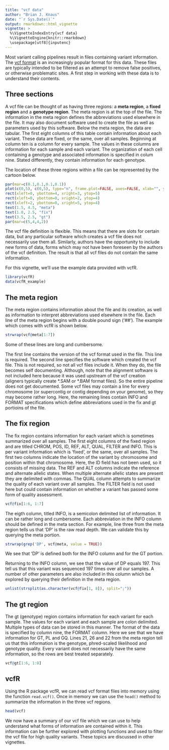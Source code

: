 ```yaml
---
title: "vcf data"
author: "Brian J. Knaus"
date: "`r Sys.Date()`"
output: rmarkdown::html_vignette
vignette: >
  %\VignetteIndexEntry{vcf data}
  %\VignetteEngine{knitr::rmarkdown}
  \usepackage[utf8]{inputenc}
---
```



Most variant calling pipelines result in files containing variant information.
The [vcf format](http://samtools.github.io/hts-specs/ "vcf format at hts-specs") is an increasingly popular format for this data.
These files are typically intended to be filtered as an attempt to remove false positives, or otherwise problematic sites.
A first step in working with these data is to understand their contents.


## Three sections


A vcf file can be thought of as having three regions: a **meta region**, a **fixed region** and a **genotype region**.
The meta region is at the top of the file.
The information in the meta region defines the abbreviations used elsewhere in the file.
It may also document software used to create the file as well as parameters used by this software.
Below the meta region, the data are tabular.
The first eight columns of this table contain information about each variant.
These data are fixed, or the same, over all samples.
Beginning at column ten is a column for every sample.
The values in these columns are information for each sample and each variant.
The organization of each cell containing a genotype and associated information is specified in colum nine.
Stated differently, they contain information for each genotype.


The location of these three regions within a file can be represented by the cartoon below.


```r
par(mar=c(0.1,0.1,0.1,0.1))
plot(c(0,5), c(0,5), type="n", frame.plot=FALSE, axes=FALSE, xlab="", ylab="")
rect(xleft=0, ybottom=4, xright=3, ytop=5)
rect(xleft=0, ybottom=0, xright=2, ytop=4)
rect(xleft=2, ybottom=0, xright=5, ytop=4)
text(1.5, 4.5, "meta")
text(1.0, 2.5, "fix")
text(3.5, 2.5, "gt")
par(mar=c(5,4,4,2))
```


The vcf file definition is flexible.
This means that there are slots for certain data, but any particular software which creates a vcf file does not necessarily use them all.
Similarly, authors have the opportunity to include new forms of data, forms which may not have been foreseen by the authors of the vcf definition.
The result is that all vcf files do not contain the same information.


For this vignette, we'll use the example data provided with vcfR.


```r
library(vcfR)
data(vcfR_example)
```


## The meta region


The meta region contains information about the file and its creation, as well as information to interpret abbreviations used elsewhere in the file.
Each line of the meta region begins with a double pound sign ('##').
The example which comes with vcfR is shown below.



```r
strwrap(vcf@meta[1:7])
```


Some of these lines are long and cumbersome.


The first line contains the version of the vcf format used in the file.
This line is required.
The second line specifies the software which created the vcf file.
This is not required, so not all vcf files include it.
When they do, the file becomes self documenting.
Although, note that the alignment software is not included here because it was used upstream of the vcf creation (aligners typically create \*.SAM or \*.BAM format files).
So the entire pipeline does not get documented.
Some vcf files may contain a line for every chromosome (or supercontig or contig depending on your genome), so they may become rather long.
Here, the remaining lines contain INFO and FORMAT specifications which define abbreviations used in the fix and gt portioins of the file.



## The fix region

The fix region contains information for each variant which is sometimes summarized over all samples.
The first eight columns of the fixed region and are titled CHROM, POS, ID, REF, ALT, QUAL, FILTER and INFO.
This is per variant information which is 'fixed', or the same, over all samples.
The first two columns indicate the location of the variant by chromosome and position within that chromosome.
Here, the ID field has not been used, so it consists of missing data.
The REF and ALT columns indicate the reference and alternate allelic states.
When multiple alternate allelic states are present they are delimited with commas.
The QUAL column attempts to summarize the quality of each variant over all samples.
The FILTER field is not used here but could contain information on whether a variant has passed some form of quality assessment. 


```r
vcf@fix[1:6, 1:7]
```



The eigth column, titled INFO, is a semicolon delimited list of information.
It can be rather long and cumbersome.
Each abbreviation in the INFO column should be defined in the meta section.
For example, line three from the meta region tells us that 'DP' is the raw read depth.
We can validate this by querying the meta portion.


```r
strwrap(grep('DP', vcf@meta, value = TRUE))
```

We see that 'DP' is defined both for the INFO column and for the GT portion.


Returning to the INFO column, we see that the value of DP equals 197.
This tell us that this variant was sequenced 197 times over all our samples.
A number of other parameters are also included in this column which be explored by querying their definition in the meta region.


```r
unlist(strsplit(as.character(vcf@fix[1, 8]), split=";"))
```



## The gt region


The gt (genotype) region contains information for each variant for each sample.
The values for each variant and each sample are colon delimited.
Multiple types of data can be stored in this manner.
The format of the data is specified by column nine, the FORMAT column.
Here we see that we have information for GT, PL and GQ.
Lines 21, 26 and 22 from the meta region tell us that this information is the genotype, phred-scaled likelihood and genotype quality.
Every variant does not necessarily have the same information, so the rows are best treated separately.




```r
vcf@gt[1:6, 1:8]
```




## vcfR


Using the R package vcfR, we can read vcf format files into memory using the function `read.vcf()`.
Once in memory we can use the `head()` method to summarize the information in the three vcf regions.



```r
head(vcf)
```


We now have a summary of our vcf file which we can use to help understand what forms of information are contained within it.
This information can be further explored with plotting functions and used to filter the vcf file for high quality variants.
These topics are discussed in other vignettes.



